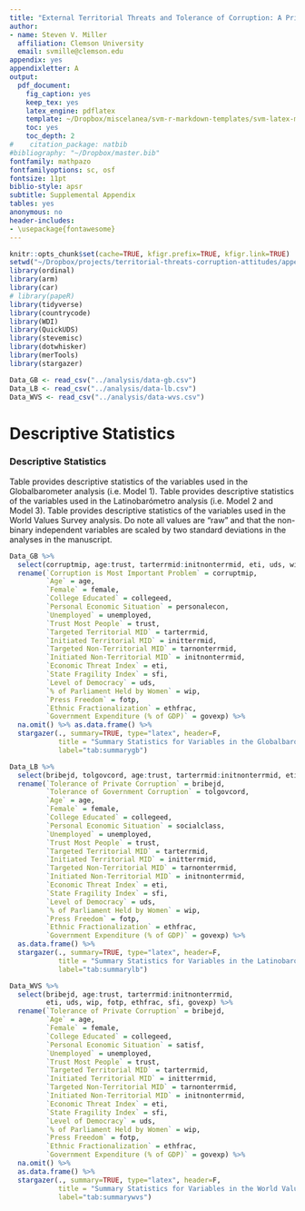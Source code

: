 ```yaml
---
title: "External Territorial Threats and Tolerance of Corruption: A Private/Government Distinction"
author:
- name: Steven V. Miller
  affiliation: Clemson University
  email: svmille@clemson.edu
appendix: yes
appendixletter: A
output:
  pdf_document:
    fig_caption: yes
    keep_tex: yes
    latex_engine: pdflatex
    template: ~/Dropbox/miscelanea/svm-r-markdown-templates/svm-latex-ms.tex
    toc: yes
    toc_depth: 2
#    citation_package: natbib
#bibliography: "~/Dropbox/master.bib"
fontfamily: mathpazo
fontfamilyoptions: sc, osf
fontsize: 11pt
biblio-style: apsr
subtitle: Supplemental Appendix
tables: yes
anonymous: no
header-includes:
- \usepackage{fontawesome}
---
```


```r
knitr::opts_chunk$set(cache=TRUE, kfigr.prefix=TRUE, kfigr.link=TRUE)
setwd("~/Dropbox/projects/territorial-threats-corruption-attitudes/appendix")
library(ordinal)
library(arm)
library(car)
# library(papeR)
library(tidyverse)
library(countrycode)
library(WDI)
library(QuickUDS)
library(stevemisc)
library(dotwhisker)
library(merTools)
library(stargazer)
```

```r

Data_GB <- read_csv("../analysis/data-gb.csv")
Data_LB <- read_csv("../analysis/data-lb.csv")
Data_WVS <- read_csv("../analysis/data-wvs.csv")

```

\newpage

# Descriptive Statistics

### Descriptive Statistics

Table \ref{tab:summarygb} provides descriptive statistics of the variables used in the Globalbarometer analysis (i.e. Model 1). Table \ref{tab:summarylb} provides descriptive statistics of the variables used in the Latinobarómetro analysis (i.e. Model 2 and Model 3). Table \ref{tab:summarywvs} provides descriptive statistics of the variables used in the World Values Survey analysis. Do note all values are "raw" and that the non-binary independent variables are scaled by two standard deviations in the analyses in the manuscript.

```r
Data_GB %>%
  select(corruptmip, age:trust, tarterrmid:initnonterrmid, eti, uds, wip, fotp, ethfrac, sfi, govexp) %>%
  rename(`Corruption is Most Important Problem` = corruptmip,
         `Age` = age,
         `Female` = female,
         `College Educated` = collegeed,
         `Personal Economic Situation` = personalecon,
         `Unemployed` = unemployed,
         `Trust Most People` = trust,
         `Targeted Territorial MID` = tarterrmid,
         `Initiated Territorial MID` = initterrmid,
         `Targeted Non-Territorial MID` = tarnonterrmid,
         `Initiated Non-Territorial MID` = initnonterrmid,
         `Economic Threat Index` = eti,
         `State Fragility Index` = sfi,
         `Level of Democracy` = uds,
         `% of Parliament Held by Women` = wip,
         `Press Freedom` = fotp,
         `Ethnic Fractionalization` = ethfrac,
         `Government Expenditure (% of GDP)` = govexp) %>%
  na.omit() %>% as.data.frame() %>%
  stargazer(., summary=TRUE, type="latex", header=F,
            title = "Summary Statistics for Variables in the Globalbarometer Analysis",
            label="tab:summarygb")
```




```r
Data_LB %>%
  select(bribejd, tolgovcord, age:trust, tarterrmid:initnonterrmid, eti, uds, wip, fotp, ethfrac, sfi, govexp) %>%
  rename(`Tolerance of Private Corruption` = bribejd,
         `Tolerance of Government Corruption` = tolgovcord,
         `Age` = age,
         `Female` = female,
         `College Educated` = collegeed,
         `Personal Economic Situation` = socialclass,
         `Unemployed` = unemployed,
         `Trust Most People` = trust,
         `Targeted Territorial MID` = tarterrmid,
         `Initiated Territorial MID` = initterrmid,
         `Targeted Non-Territorial MID` = tarnonterrmid,
         `Initiated Non-Territorial MID` = initnonterrmid,
         `Economic Threat Index` = eti,
         `State Fragility Index` = sfi,
         `Level of Democracy` = uds,
         `% of Parliament Held by Women` = wip,
         `Press Freedom` = fotp,
         `Ethnic Fractionalization` = ethfrac,
         `Government Expenditure (% of GDP)` = govexp) %>%
  as.data.frame() %>%
  stargazer(., summary=TRUE, type="latex", header=F,
            title = "Summary Statistics for Variables in the Latinobarometro Analysis",
            label="tab:summarylb")
```



```r
Data_WVS %>%
  select(bribejd, age:trust, tarterrmid:initnonterrmid, 
         eti, uds, wip, fotp, ethfrac, sfi, govexp) %>%
  rename(`Tolerance of Private Corruption` = bribejd,
         `Age` = age,
         `Female` = female,
         `College Educated` = collegeed,
         `Personal Economic Situation` = satisf,
         `Unemployed` = unemployed,
         `Trust Most People` = trust,
         `Targeted Territorial MID` = tarterrmid,
         `Initiated Territorial MID` = initterrmid,
         `Targeted Non-Territorial MID` = tarnonterrmid,
         `Initiated Non-Territorial MID` = initnonterrmid,
         `Economic Threat Index` = eti,
         `State Fragility Index` = sfi,
         `Level of Democracy` = uds,
         `% of Parliament Held by Women` = wip,
         `Press Freedom` = fotp,
         `Ethnic Fractionalization` = ethfrac,
         `Government Expenditure (% of GDP)` = govexp) %>%
  na.omit() %>%
  as.data.frame() %>%
  stargazer(., summary=TRUE, type="latex", header=F,
            title = "Summary Statistics for Variables in the World Values Survey Analysis",
            label="tab:summarywvs")
```

